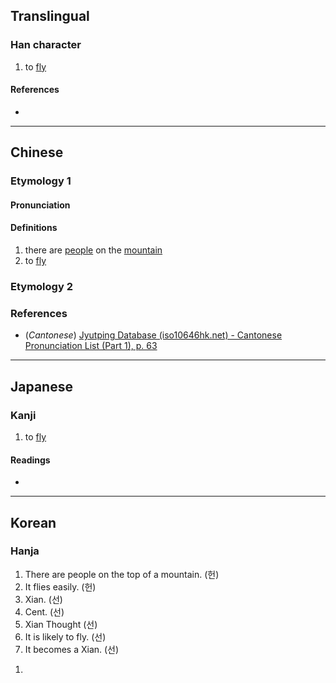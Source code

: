 {{also|仙}}
{{character info/new}}
==Translingual==

===Han character===
{{Han char|rn=9|rad=人|as=03|sn=5|four=80770|canj=OU,XOU|ids=⿱𠆢山}}

# to [[fly]]

====References====
* {{Han ref|kx=0092.140|dkj=00375|dj=0196.040|hdz=10111.070|uh=4EDA|ud=20186|bh=C96A|bd=51562}}

----

==Chinese==
{{zh-forms}}

===Etymology 1===
====Pronunciation====
{{zh-pron
|m=xiān
|c=hin1
|mc=
|oc=y
|ma=
|cat=v
}}

====Definitions====
{{zh-hanzi}}

# there are [[people]] on the [[mountain]]
# to [[fly]] {{attention|zh|輕舉貌?}}

===Etymology 2===
{{zh-see|仙|a}}

===References===
* (''Cantonese'') [http://www.iso10646hk.net/jp/document/download.jsp Jyutping Database (iso10646hk.net) - Cantonese Pronunciation List (Part 1), p. 63]

----

==Japanese==
{{attention|ja}}

===Kanji===
{{ja-kanji|grade=uc|rs=人03}}

# to [[fly]]

====Readings====
* {{ja-readings|on=[[けん]] (ken)|kun=[[とぶ]] (tobu)}}

----

==Korean==

===Hanja===
{{ko-hanja|hangeul=[[헌]], [[선]]|rv=heon, seon|mr=hŏn, sŏn|y=hen, sen|eumhun=[[사람]] [[산]] [[위]][[에]] [[있다|있을]], [[신선]]|ehrv=saram san wie isseul, sinseon|ehmr=saram san wie issŭl, sinsŏn|ehy=salam san wie issul, sinsen}}

# There are people on the top of a mountain. (헌)
# It flies easily. (헌)
# Xian. (선)
# Cent. (선)
# Xian Thought (선)
# It is likely to fly. (선)
# It becomes a Xian. (선)

# {{defn|lang=ko|sort=人03}}